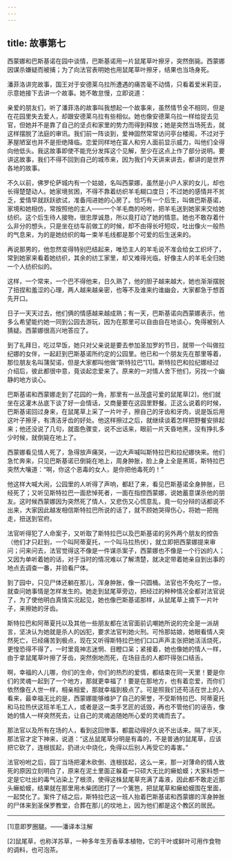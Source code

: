```yaml
---
---
---
```

title: 故事第七
---

西蒙娜和巴斯基诺在园中谈情，巴斯基诺用一片鼠尾草叶擦牙，突然倒毙。西蒙娜因谋杀嫌疑而被捕；为了向法官表明她也用鼠尾草叶擦牙，结果也当场身死。



潘菲洛讲完故事，国王对于安德莱乌拉所遭遇的痛苦毫不动情，只看着爱米莉亚，示意她接下去讲一个故事。她不敢怠慢，立即说道：

亲爱的朋友们，听了潘菲洛的故事叫我想起一个故事来，虽然情节全不相同，但是在花园里失去爱人，却跟安德莱乌拉有些相似。她也像安德莱乌拉一样给捉去见官，但她并不是靠了自己的坚贞和家里的势力而得到释放；她是突然当场死去，就这样摆脱了法庭的审讯。我们前一阵谈到，爱神固然常常访问亭台楼阁，不过对于茅屋陋室也并不是拒绝降临。恋爱同样地在富人和穷人面前显示威力，叫他们全得向他低头。我这故事即使不能充分发挥这个见解，至少在这点上作了部分说明。要讲这故事，我们不得不回到自己的城市来，因为我们今天讲来讲去，都讲的是世界各地的故事。

不久以前，佛罗伦萨城内有一个姑娘，名叫西蒙娜，虽然是小户人家的女儿，却也长得楚楚动人。她家境贫困，不得不靠着纺织羊毛糊口度日；不过她的感情并不贫乏，爱情早就跃跃欲试，准备闯进她的心房了。恰巧有一个后生，叫做巴斯基诺，家境和她相仿，常按照他的主人——一个羊毛商的吩咐，把羊毛送到她家来交给她纺织。这个后生待人接物，很忠厚诚恳，所以竟打动了她的情意。她也不敢存着什么非分的想头，只是坐在纺车前做工的时候，却不由得长吁短叹，吐出像火一般热的气息来，为的是她纺织的每一束羊毛线都是那个可爱的后生送来的。

再说那男的，他忽然变得特别巴结起来，唯恐主人的羊毛说不准会给女工织坏了，常到她家来看着她纺织，其余的纺工家里，却又难得光临，好像主人的羊毛全归她一个人纺织似的。

这样，一个常来，一个巴不得他来，日久熟了，他的胆子越来越大，她也渐渐摆脱了扭捏和羞涩的心理，两人越来越亲密，也等不及谁来约谁幽会，大家都急于想首先开口。

日子一天天过去，他们俩的情感越来越成熟；有一天，巴斯基诺向西蒙娜表示，他多么希望能约她一同到公园去游玩，因为在那里可以自由自在地谈心，免得被别人猜疑。西蒙娜很高兴地答应了。

到了礼拜日，吃过早饭，她只对父亲说是要去参加圣加罗的节日，就带一个叫做拉纪娜的女伴，一起赶到巴斯基诺所约定的公园里。他已和一个朋友先在那里等着，那位朋友名叫蒲契诺，但是大家都叫他做“斯特拉巴”[1]。斯特拉巴和拉纪娜经过介绍后，彼此都很中意，竟谈起恋爱来了。原来的一对情人舍下他们，另找一个幽静的地方谈心。

巴斯基诺和西蒙娜走到了花园的一角，那里有一丛茂盛可爱的鼠尾草[2]，他们就坐在这灌木丛底下谈了好一会情话，又商量要在这园里野餐。正这么说着的时候，巴斯基诺回过身来，在鼠尾草上采了一片叶子，擦自己的牙齿和牙肉，说是饭后用这叶子擦牙，有清洁牙齿的好处。他这样擦过之后，就继续谈着怎样把野餐安排起来；他还没说了几句，就面色骤变，说不出话来，眼前一片天昏地黑，没有挣扎多少时候，就倒毙在地上了。

西蒙娜看见情人死了，急得放声痛哭，一边大声喊叫斯特拉巴和拉纪娜快来。他们急忙奔来，只见巴斯基诺已倒毙在地上，周身肿胀，脸上身上全是黑斑，斯特拉巴突然大嚷道：“啊，你这个恶毒的女人，是你把他毒死的！”

他这样大喊大闹，公园里的人听得了声响，都赶了来，看见巴斯基诺全身肿胀，已经死了；又听见斯特拉巴一面悲悼死者，一面在指控西蒙娜，说她蓄意谋杀他的朋友。这时候西蒙娜因为突然死了情人，又悲伤又心慌意乱，竟一句分辩的话都说不出来，大家因此越发相信斯特拉巴所说的话了，就不顾她哭得伤心，将她一把拖走，扭送到官府。

法官听得犯了人命案子，又听取了斯特拉巴以及巴斯基诺的另外两个朋友的控告（他们才只赶到，一个叫阿蒂夏托，一个叫马拉热伏），就立即把西蒙娜提来审问；问来问去，法官觉得这不像是一件谋杀案子，西蒙娜也不像是一个行凶的人；又因为单听着她的话，对于当时的情况难以了解清楚，就决定带着她亲自到出事的地点去调查一番，并验看尸体。

到了园中，只见尸体还躺在那儿，浑身肿胀，像一只圆桶。法官也不免吃了一惊，就查问她事情是怎样发生的。她走到鼠尾草旁边，把经过的种种情况全都对法官说了，为了使他明白真情实况起见，她也像巴斯基诺那样，从鼠尾草上摘下一片叶子，来擦她的牙齿。

斯特拉巴和阿蒂夏托以及其他一些朋友都在法官面前讥嘲她所说的完全是一派胡言，坚决认为她就是杀人的凶犯，要求法官判她火刑。可怜那姑娘，她眼看情人突然死亡，已经痛苦到极点，现在又听得斯特拉巴他们口口声声主张把她活活烧死，更惶恐得不得了，一时里竟神志迷惘、目瞪口呆；紧接着，她也像她的情人一样，由于拿鼠尾草叶擦了牙齿，突然倒地而死，在场目击的人都吓得张口结舌。

啊，幸福的人儿哪，你们的生命，你们的热烈的爱情，都结束在同一天里！要是你们的灵魂一起到了一个地方，那就更幸福了！要是在那地方，也有着恋爱，而你们依然像在人世一样，相亲相爱，那就幸福到极点了。可是照我们还苟活在世上的人看来，最幸福无比的是，西蒙娜能够维护了自己的荣誉，不受斯特拉巴、阿蒂夏托和马拉热伏这班羊毛工人，或者是这一类手艺匠的诋毁，再也不管他们的诬告，像她的情人一样突然死去，让自己的灵魂追随她所心爱的灵魂而去了。

那法官以及所有在场的人，看到这回惨事，都震动得好久说不出话来。隔了半天，那法官才定下神来，说道：“这丛鼠尾草分明是有毒的，不是普通的鼠尾草，应该把它砍了，连根拔起，扔进火中烧化，免得以后别人再受它的毒害。”

法官吩咐之后，园丁当场把灌木砍倒、连根拔起，这么一来，那一对薄命的情人致死的原因立刻明白了，原来在泥土里面正躲着一只硕大无比的癞蛤蟆；大家料想一定是它吐出的毒气沾染上了根须，使得这株鼠尾草充满了毒液，因此都不敢走近那头癞蛤蟆，结果就在那里用木柴团团打了一个篱笆，把鼠尾草和癞蛤蟆围在里面，一起焚化了。案件了结之后，斯特拉巴这一班人抬着巴斯基诺和西蒙娜的浑身肿胀的尸体来到圣保罗教堂，合葬在那儿的坟地上，因为他们都是这个教区的居民。



* * *



[1]意即罗圈腿。——潘译本注解

[2]鼠尾草，也称洋苏草，一种多年生芳香草本植物，它的干叶或鲜叶可用作食物的调料，也可泡茶。
